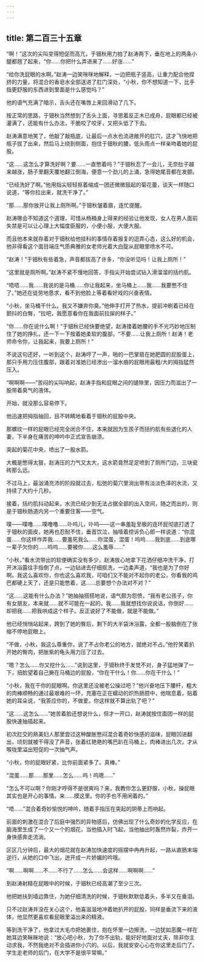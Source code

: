 ```yaml
---
---
---
```

title: 第二百三十五章
---




“啊！”这次的尖叫变得短促而高亢，于钿秋用力拍了赵涛两下，垂在地上的两条小腿都翘了起来，“你……你把什么弄进来了……好涨……”

“给你洗屁眼的水啊。”赵涛一边笑咪咪地解释，一边把瓶子竖高，让重力配合他捏挤的力量，将混合的香皂水全部送进了肛门深处，“小秋，你不想知道一下，比手指更舒服的东西进到里面是什么感觉吗？”

他的语气充满了暗示，舌头还在嘴唇上来回滑动了几下。

按正常的思路，于钿秋当然想到了舌头上面，寻思着反正木已成舟，屁眼都已经被灌满了，还能有什么办法，干脆咬了咬牙，又把头低了下去。

赵涛满意地笑了，他敲了敲瓶底，让最后一点水也流进敞开的肛穴，这才飞快地把瓶子拔了出来，然后马上绕到侧面，抱住于钿秋的腰，低头雨点一样亲吻着她的屁股。

“这……这怎么才算洗好啊？要……一直憋着吗？”于钿秋忍了一会儿，无奈肚子越来越涨，肠子里翻天覆地翻江倒海，便意一个劲儿的上涌，急得她尾音都在发颤。

“已经洗好了啊。”他用指尖轻轻抠着缩成一团还微微鼓起的菊花蕾，谈天一样随口说道，“等你拉出来，就洗干净了。”

“那……那你放开让我上厕所啊。”于钿秋皱着眉，连忙提醒。

赵涛哪会不知道这个道理，可惜从杨楠身上得来的经验让他发现，女人在男人面前失禁是可以让心理上大幅度臣服的，小便小服，大便大服。

而且他本来就存着对于钿秋给他挂科的事情存着报复的逗弄心态，这么好的机会，他非得看这个面目端庄气质典雅的女老师光着大白腚从屁眼里喷水不可。

“赵涛！”于钿秋有些着急，声音都拔高了许多，“你没听见吗！让我上厕所！”

“这里就是厕所啊。”赵涛不紧不慢地回答，手指尖开始尝试钻入滑溜溜的括约肌。

“唔唔……我……我说的是马桶……你让我起来，坐马桶上……我……我要憋不住了。”她还在徒劳地恳求，看不到他脸上等着看好戏的兴奋表情。

“小秋，坐马桶干什么。我又不嫌弃你臭。”他伸手打开了热水，提前冲刷着已经在颤抖的白臀，“拉吧，我愿意看你在我面前拉屎的样子。”

“你……你在说什么啊！”于钿秋已经快要绝望，赵涛搂着她腰的手不光巧妙地压制住了她的挣扎，还一下一下按着她柔软的腹部，“不要……让我上厕所！赵涛！老师命令你，让我起来，我要上厕所！”

不说这句还好，一听到这个，赵涛哼了一声，啪的一巴掌扇在她肥圆的屁股蛋上，那只手用力压住腹部，跟着对准她已经渗出一溜水痕的屁眼用最粗/大的拇指猛然压入。

“啊啊啊——”苦闷的尖叫响起，赵涛手指和屁眼之间的缝隙里，因压力而滋出了一股带着臭气的液体。

开始，就没那么容易停下。

他迅速把拇指抽回，目不转睛地看着于钿秋的屁股中央。

那螺纹一样的屁眼已经完全闭合不住，本来就因为生孩子而括约肌有些退化的人妻，下半身在痛苦的呻吟中正式宣告崩溃。

突起的菊花中央，喷出了一股水箭。

大概是憋得太狠，赵涛压的力气又太大，这水箭竟然足足喷到了厕所门边，三块瓷砖那么远。

不过马上，最汹涌充沛的阶段就过去，松弛的菊穴里淌出带有淡淡色泽的水流，又持续了大约十几秒。

接着，括约肌抖动起来，水流已经少到无法占据全部的出入空间，随之而出的，则是于钿秋肠道内另一个重要住客——空气。

噗——噗噜……噗噜噜……卟呜儿，卟呜——这一串羞耻至极的连环屁彻底打透了于钿秋的面皮，她再也忍耐不住，垂首饮泣，抽噎着控诉负心郎一样说道：“你混蛋……你这样作弄我……要羞死我么……你混蛋，混蛋！呜呜……我到底……到底哪一辈子欠你的……呜呜……要被你……这么羞辱……”

“小秋，”看水流带出的软便确实没有多少，赵涛放心地拿下花洒仔细冲洗干净，打开沐浴露往手指倒了点，一边钻进去仔细抠洗，一边柔声道，“我也是为了你好啊。我这么喜欢你，你也这么喜欢我，可咱们又不能对不起你的老公，你看我的鸡巴都硬上天了，还是只能憋着，这……总要想个办法对不对？”

“这……这能有什么办法？”她抽抽搭搭地说，语气颇为怨愤，“我有老公孩子，你有女朋友，本来就……就不可能在一起的。我……我就想找你说说话，你倒好……却把我……把我哄成这个样子。反正说好了不能做，就是不能做。”

他已经悄悄站起来，跨到了她的臀后，剩下的大半袋沐浴露，全都一股脑倒在了张缩不停地屁眼上。

“不做，小秋，我这么尊重你，说了不占你老公的地方，就绝对不占。”他狞笑着扒开她的臀肉，把胀紫的龟头用力压了过去。

“嗯？怎么……你又挖什么……”说到这里，于钿秋终于发觉不对，身子猛地弹了一下，扭脸望着自己撅在马桶边的屁股，“你在干什么！你……你在干什么！”

“小秋，我在干你的屁眼啊。你这里还没被老公操过吧？”他兴奋地压下腰杆，粗大的肉棒顺畅的通过最艰难的一环，充塞在正在蠕动的炽热肠腔中，他喘息着，贴着她的耳朵说，“我答应你的，不做爱。你这样就不算出轨了吧？”

“这……这怎么……”她苦着脸还想说什么，但才一开口，赵涛就按住面团一样的屁股快速抽插起来。

初次肛交的熟美妇人那里尝过这种酸胀憋闷混合着奇妙快感的滋味，屁眼凹进翻出，顷刻就被干得没了声音，张着红艳艳的嘴巴趴在马桶上，肉棒进出几次，才从喉咙里溢出短促的一次抽气声。

“小秋，你的屁眼好紧，比你前面紧多了。真棒。”

“混蛋……那……那里……怎么……呜！呜嗯……”

“怎么不可以啊？你刚才哼得不是很爽吗？来，我教你怎么更舒服，小秋，操屁眼其实也是开心的事情。来……摸这里。你的手也不用闲着的。”

“唔……”混合着奇妙愉悦的呻吟，随着手指压在突起的阴蒂上而响起。

前面的刺激在混合了后庭中强烈的异物感后，仿佛出现了什么奇妙的化学反应，在脑海里生成了一个又一个的烟花，当他插入时飞起，当他抽出时轰然炸裂，炸开一身快感奔走流淌。

区区几分钟后，最大的烟花就在赵涛加快速度的摇摆中冉冉升起，一路从直肠末端逆行，从她的口中飞出，迸开成一片娇媚的吟哦。

“啊……啊啊……不……不行了……怎么……会这样……啊啊啊……”

到赵涛射精在屁眼中的时候，于钿秋已经高潮了至少三次。

他把她扶到墙边靠住，为她仔细清洗的时候，于钿秋默默低着头，多半又在垂泪。

只不过赵涛并没在关心这个，他喜滋滋地冲着她扒开的屁股，同样是垂流下来的液体，他显然更喜欢看屁眼里溢出来的精液。

等到洗干净了，他拿过大毛巾把她裹住，抱在怀里一边擦洗，一边犹如恶魔一样在她耳边笑眯眯地说：“放心吧小秋，为了你不出轨，能好好地面对丈夫，除非你主动求我，不然我绝对不会插进你小穴的。以后，我就安安心心在你这里走后门了。学生走老师的后门，在大学不是很平常嘛。”